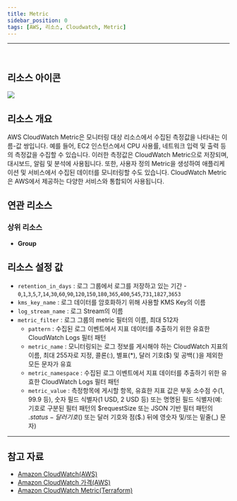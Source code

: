 ```yaml
---
title: Metric
sidebar_position: 0
tags: [AWS, 리소스, Cloudwatch, Metric]
---
```





<hr />
<br />

## 리소스 아이콘

<img src={icon} />

## 리소스 개요

AWS CloudWatch Metric은 모니터링 대상 리소스에서 수집된 측정값을 나타내는 이름-값 쌍입니다. 예를 들어, EC2 인스턴스에서 CPU 사용률, 네트워크 입력 및 출력 등의 측정값을 수집할 수 있습니다. 이러한 측정값은 CloudWatch Metric으로 저장되며, 대시보드, 알림 및 분석에 사용됩니다. 또한, 사용자 정의 Metric을 생성하여 애플리케이션 및 서비스에서 수집된 데이터를 모니터링할 수도 있습니다. CloudWatch Metric은 AWS에서 제공하는 다양한 서비스와 통합되어 사용됩니다.

## 연관 리소스

### 상위 리소스

-   **Group**

## 리소스 설정 값

-   `retention_in_days` : 로그 그룹에서 로그를 저장하고 있는 기간 - `0`,`1`,`3`,`5`,`7`,`14`,`30`,`60`,`90`,`120`,`150`,`180`,`365`,`400`,`545`,`731`,`1827`,`3653`
-   `kms_key_name` : 로그 데이터를 암호화하기 위해 사용할 KMS Key의 이름
-   `log_stream_name` : 로그 Stream의 이름
-   `metric_filter` : 로그 그룹의 metric 필터의 이름, 최대 512자
    -   `pattern` : 수집된 로그 이벤트에서 지표 데이터를 추출하기 위한 유효한 CloudWatch Logs 필터 패턴
    -   `metric_name` : 모니터링되는 로그 정보를 게시해야 하는 CloudWatch 지표의 이름, 최대 255자로 지정, 콜론(:), 별표(\*), 달러 기호($) 및 공백( )을 제외한 모든 문자가 유효
    -   `metric_namespace` : 수집된 로그 이벤트에서 지표 데이터를 추출하기 위한 유효한 CloudWatch Logs 필터 패턴
    -   `metric_value` : 측정항목에 게시할 항목, 유효한 지표 값은 부동 소수점 수(1, 99.9 등), 숫자 필드 식별자(1 USD, 2 USD 등) 또는 명명된 필드 식별자(예: 기호로 구분된 필터 패턴의 $requestSize 또는 JSON 기반 필터 패턴의 $.status - 달러 기호($) 또는 달러 기호와 점($.) 뒤에 영숫자 및/또는 밑줄(\_) 문자)

---

## 참고 자료

-   [Amazon CloudWatch(AWS)](https://docs.aws.amazon.com/ko_kr/AmazonCloudWatch/latest/monitoring/WhatIsCloudWatch.html)
-   [Amazon CloudWatch 가격(AWS)](https://aws.amazon.com/ko/cloudwatch/pricing/?nc2=type_a)
-   [Amazon CloudWatch Metric(Terraform)](https://registry.terraform.io/providers/hashicorp/aws/latest/docs/resources/cloudwatch_metric_alarm)

